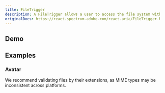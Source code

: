 ```yaml
---
title: FileTrigger
description: A FileTrigger allows a user to access the file system with any pressable React Aria or React Spectrum component, or custom components built with usePress.
originalDocs: https://react-spectrum.adobe.com/react-aria/FileTrigger.html
---
```


## Demo
<ComponentPreview name="FileTriggerDemo" />

## Examples

### Avatar
We recommend validating files by their extensions, as MIME types may be inconsistent across platforms.
<ComponentPreview name="FileTriggerAvatar" />
